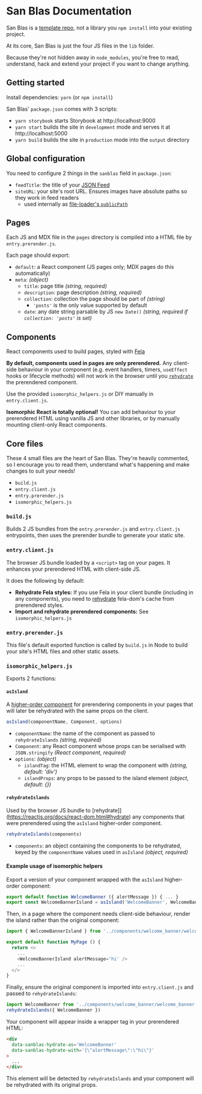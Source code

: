 # San Blas Documentation

San Blas is a [template repo](https://github.blog/2019-06-06-generate-new-repositories-with-repository-templates/), not a library you `npm install` into your existing project.

At its core, San Blas is just the four JS files in the `lib` folder.

Because they're not hidden away in `node_modules`, you're free to read, understand, hack and extend your project if you want to change anything.

## Getting started

Install dependencies: `yarn` (or `npm install`)

San Blas' `package.json` comes with 3 scripts:

- `yarn storybook` starts Storybook at http://localhost:9000
- `yarn start` builds the site in `development` mode and serves it at http://localhost:5000
- `yarn build` builds the site in `production` mode into the `output` directory

## Global configuration

You need to configure 2 things in the `sanblas` field in `package.json`:

- `feedTitle`: the title of your [JSON Feed](https://jsonfeed.org/)
- `siteURL`: your site's root URL. Ensures images have absolute paths so they work in feed readers
  - used internally as [file-loader's `publicPath`](https://webpack.js.org/loaders/file-loader/#publicpath)

## Pages

Each JS and MDX file in the `pages` directory is compiled into a HTML file by `entry.prerender.js`.

Each page should export:

- `default`: a React component (JS pages only; MDX pages do this automatically)
- `meta`: *(object)*
  - `title`: page title *(string, required)*
  - `description`: page description *(string, required)*
  - `collection`: collection the page should be part of *(string)*
    - `'posts'` is the only value supported by default
  - `date`: any date string parsable by JS `new Date()` *(string, required if `collection: 'posts'` is set)*

## Components

React components used to build pages, styled with [Fela](https://fela.js.org/)

**By default, components used in pages are only prerendered.** Any client-side behaviour in your component (e.g. event handlers, timers, `useEffect` hooks or lifecycle methods) will not work in the browser until you [`rehydrate`](https://reactjs.org/docs/react-dom.html#hydrate) the prerendered component.

Use the provided `isomorphic_helpers.js` or DIY manually in `entry.client.js`.

**Isomorphic React is totally optional!** You can add behaviour to your prerendered HTML using vanilla JS and other libraries, or by manually mounting client-only React components.

## Core files

These 4 small files are the heart of San Blas. They're heavily commented, so I encourage you to read them, understand what's happening and make changes to suit your needs!

- `build.js`
- `entry.client.js`
- `entry.prerender.js`
- `isomorphic_helpers.js`

### `build.js`

Builds 2 JS bundles from the `entry.prerender.js` and `entry.client.js` entrypoints, then uses the prerender bundle to generate your static site.

### `entry.client.js`

The browser JS bundle loaded by a `<script>` tag on your pages. It enhances your prerendered HTML with client-side JS.

It does the following by default:

- **Rehydrate Fela styles:** If you use Fela in your client bundle (including in any components), you need to [rehydrate](https://fela.js.org/docs/api/fela-dom/rehydrate.html) fela-dom's cache from prerendered styles.
- **Import and rehydrate prerendered components:** See `isomorphic_helpers.js`

### `entry.prerender.js`

This file's default exported function is called by `build.js` in Node to build your site's HTML files and other static assets.

### `isomorphic_helpers.js`

Exports 2 functions:

#### `asIsland`

A [higher-order component](https://reactjs.org/docs/higher-order-components.html) for prerendering components in your pages that will later be rehydrated with the same props on the client.

```js
asIsland(componentName, Component, options)
```

- `componentName`: the name of the component as passed to `rehydrateIslands` *(string, required)*
- `Component`: any React component whose props can be serialised with `JSON.stringify` *(React component, required)*
- `options`: *(object)*
  - `islandTag`: the HTML element to wrap the component with *(string, default: 'div')*
  - `islandProps`: any props to be passed to the island element *(object, default: {})*

#### `rehydrateIslands`

Used by the browser JS bundle to [rehydrate]](https://reactjs.org/docs/react-dom.html#hydrate) any components that were prerendered using the `asIsland` higher-order component.

```js
rehydrateIslands(components)
```

- `components`: an object containing the components to be rehydrated, keyed by the `componentName` values used in `asIsland` *(object, required)*

#### Example usage of isomorphic helpers

Export a version of your component wrapped with the `asIsland` higher-order component:

```js
export default function WelcomeBanner ({ alertMessage }) { ... }
export const WelcomeBannerIsland = asIsland('WelcomeBanner', WelcomeBanner)
```

Then, in a page where the component needs client-side behaviour, render the island rather than the original component:

```js
import { WelcomeBannerIsland } from '../components/welcome_banner/welcome_banner'

export default function MyPage () {
  return <>
    ...
    <WelcomeBannerIsland alertMessage='hi' />
    ...
  </>
}
```

Finally, ensure the original component is imported into `entry.client.js` and passed to `rehydrateIslands`:

```js
import WelcomeBanner from '../components/welcome_banner/welcome_banner'
rehydrateIslands({ WelcomeBanner })
```

Your component will appear inside a wrapper tag in your prerendered HTML:

```html
<div
  data-sanblas-hydrate-as='WelcomeBanner'
  data-sanblas-hydrate-with='{\"alertMessage\":\"hi\"}'
>
  ...
</div>
```

This element will be detected by `rehydrateIslands` and your component will be rehydrated with its original props.
